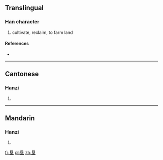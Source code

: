 {{also|墾}}
==Translingual==

===Han character===
{{Han char|rn=32|rad=土|as=06|sn=9|four=|canj=日女土 (AVG)}}

# cultivate, reclaim, to farm land

====References====
* {{Han ref|kx=0228.291|dkj=05055|dj=0464.120|hdz=10442.080|uh=57A6|ud=22438}}

----

==Cantonese==

===Hanzi===
{{yue-hanzi|jyut=|y=han2|tra=墾}}

# {{defn|lang=yue|sort=土06}}

----

==Mandarin==

===Hanzi===
{{cmn-hanzi|tra=墾|pin=[[kěn]] ([[ken3]])|wg=k'en<sup>3</sup>}}

# {{defn|lang=cmn|sort=土06}}

[[fr:垦]]
[[pl:垦]]
[[zh:垦]]